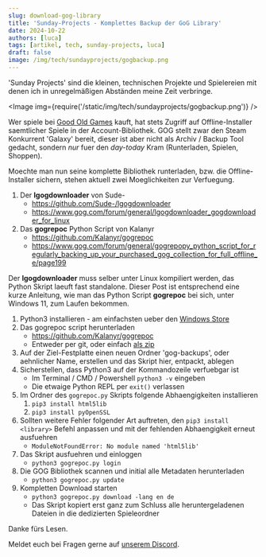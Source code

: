 ```yaml
---
slug: download-gog-library
title: 'Sunday-Projects - Komplettes Backup der GoG Library'
date: 2024-10-22
authors: [luca]
tags: [artikel, tech, sunday-projects, luca]
draft: false
image: /img/tech/sundayprojects/gogbackup.png
---
```



'Sunday Projects' sind die kleinen, technischen Projekte und Spielereien mit denen ich in unregelmäßigen Abständen meine Zeit verbringe.

<Image img={require('/static/img/tech/sundayprojects/gogbackup.png')} />

<!--truncate-->

Wer spiele bei [Good Old Games](https://gog.com) kauft, hat stets Zugriff auf Offline-Installer saemtlicher Spiele in der Account-Bibliothek. GOG stellt zwar den Steam Konkurrent 'Galaxy' bereit, dieser ist aber nicht als Archiv / Backup Tool gedacht, sondern *nur* fuer den *day-today* Kram (Runterladen, Spielen, Shoppen).

Moechte man nun seine komplette  Bibliothek runterladen, bzw. die Offline-Installer sichern, stehen aktuell zwei Moeglichkeiten zur Verfuegung.

1. Der **lgogdownloader** von Sude-
    - https://github.com/Sude-/lgogdownloader
    - https://www.gog.com/forum/general/lgogdownloader_gogdownloader_for_linux
2. Das **gogrepoc** Python Script von Kalanyr
    - https://github.com/Kalanyr/gogrepoc
    - https://www.gog.com/forum/general/gogrepopy_python_script_for_regularly_backing_up_your_purchased_gog_collection_for_full_offline_e/page199

Der **lgogdownloader** muss selber unter Linux kompiliert werden, das Python Skript laeuft fast standalone.
Dieser Post ist entsprechend eine kurze Anleitung, wie man das Python Script **gogrepoc** bei sich, unter Windows 11, zum Laufen bekommen.

1. Python3 installieren - am einfachsten ueber den [Windows Store](https://www.microsoft.com/store/productId/9NCVDN91XZQP?ocid=pdpshare)
2. Das gogrepoc script herunterladen
    - https://github.com/Kalanyr/gogrepoc
    - Entweder per git, oder einfach [als zip](https://github.com/Kalanyr/gogrepoc/archive/refs/heads/master.zip)
3. Auf der Ziel-Festplatte einen neuen Ordner 'gog-backups', oder aehnlicher Name, erstellen und das Skript hier, entpackt, ablegen
4. Sicherstellen, dass Python3 auf der Kommandozeile verfuebgar ist
    - Im Terminal / CMD / Powershell `python3 -v` eingeben
    - Die etwaige Python REPL per `exit()` verlassen
5. Im Ordner des `gogrepoc.py` Skripts folgende Abhaengigkeiten installieren
    1. `pip3 install html5lib`
    2. `pip3 install pyOpenSSL`
6. Sollten weitere Fehler folgender Art auftreten, den `pip3 install <library>` Befehl anpassen und mit der fehlenden Abhaengigkeit erneut ausfuehren
    - `ModuleNotFoundError: No module named 'html5lib'`
7. Das Skript ausfuehren und einloggen
    - `python3 gogrepoc.py login`
8. Die GOG Bibliothek scannen und initial alle Metadaten herunterladen
    - `python3 gogrepoc.py update`
9. Kompletten Download starten
    - `python3 gogrepoc.py download -lang en de`
    - Das Skript kopiert erst ganz zum Schluss alle heruntergeladenen Dateien in die dedizierten Spieleordner


Danke fürs Lesen.

Meldet euch bei Fragen gerne auf [unserem Discord](https://discord.gg/bYPsrFxxtu).
